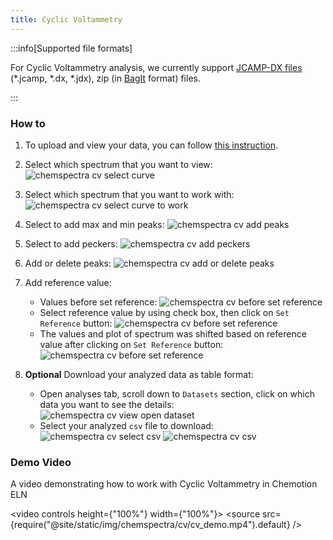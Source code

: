 ```yaml
---
title: Cyclic Voltammetry
---
```


:::info[Supported file formats]

For Cyclic Voltammetry analysis, we currently support [JCAMP-DX files](https://iupac.org/what-we-do/digital-standards/jcamp-dx/) (\*.jcamp, \*.dx, \*.jdx), zip (in [BagIt](https://en.wikipedia.org/wiki/BagIt) format) files.

:::

### How to

1. To upload and view your data, you can follow [this instruction](../chemspectra#using-chemspectra).

2. Select which spectrum that you want to view:
   ![chemspectra cv select curve](/img/chemspectra/cv/chemspectra_cv_1.png)

3. Select which spectrum that you want to work with:
   ![chemspectra cv select curve to work](/img/chemspectra/cv/chemspectra_cv_2.png)

4. Select to add max and min peaks:
   ![chemspectra cv add peaks](/img/chemspectra/cv/chemspectra_cv_3.png)

5. Select to add peckers:
   ![chemspectra cv add peckers](/img/chemspectra/cv/chemspectra_cv_4.png)

6. Add or delete peaks:
   ![chemspectra cv add or delete peaks](/img/chemspectra/cv/chemspectra_cv_8.png)

7. Add reference value:

   - Values before set reference:
     ![chemspectra cv before set reference](/img/chemspectra/cv/chemspectra_cv_9.png)
   - Select reference value by using check box, then click on `Set Reference` button:
     ![chemspectra cv before set reference](/img/chemspectra/cv/chemspectra_cv_10.png)
   - The values and plot of spectrum was shifted based on reference value after clicking on `Set Reference` button:
     ![chemspectra cv before set reference](/img/chemspectra/cv/chemspectra_cv_11.png)

8. **Optional** Download your analyzed data as table format:
   - Open analyses tab, scroll down to `Datasets` section, click on which data you want to see the details:
     ![chemspectra cv view open dataset](/img/chemspectra/cv/chemspectra_cv_5.png)
   - Select your analyzed `csv` file to download:
     ![chemspectra cv select csv](/img/chemspectra/cv/chemspectra_cv_6.png)
     ![chemspectra cv csv](/img/chemspectra/cv/chemspectra_cv_7.png)

### Demo Video

A video demonstrating how to work with Cyclic Voltammetry in Chemotion ELN

<video controls height={"100%"} width={"100%"}>
  <source
    src={require("@site/static/img/chemspectra/cv/cv_demo.mp4").default}
  />
</video>
